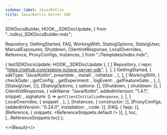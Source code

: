 ```yaml
---
sidebar_label: Java/Kotlin
title: Java/Kotlin Server SDK
---
```


  SDKDocsBuilder,
  HOOK__SDKDocUpdate,
} from "../sdks/_SDKDocsBuilder.mdx";

  Repository,
  GettingStarted,
  FAQ,
  WorkingWith,
  StatsigOptions,
  StatsigUser,
  ManualExposures,
  Shutdown,
  ClientInitResponse,
  LocalOverrides,
  Reference,
  ProxyConfigs,
  Instances,
} from "./Templates/index.mdx";


  { lastSDKDocsUpdate: HOOK__SDKDocUpdate },
  [
    [
      Repository,
      {
        repo: "https://github.com/statsig-io/java-server-sdk",
      },
    ],
    [
      GettingStarted,
      {
        sdkType: "Java/Kotlin",
        preamble: <Preamble />,
        install: <Install />,
        initialize: <Initialize />,
      },
    ],
    [
      WorkingWith,
      {
        checkGate: <CheckGate />,
        getConfig: <GetConfig />,
        getExperiment: <GetExperiment />,
        logEvent: <LogEvent />,
        getFeatureGate: <GetFeatureGate />,
      },
    ],
    [StatsigUser, {}],
    [StatsigOptions, { options: <Options /> }],
    [Shutdown, { shutdown: <ShutdownSnippet /> }],
    [
      ClientInitResponse,
      {
        sdkName: "Java/Kotlin",
        addedInVersion: "1.4.1",
        snippet: <ClientInitResponseSnippet />,
        signature: () => <code>getClientInitializeResponse</code>,
      },
    ],
    [
      LocalOverrides,
      {
        snippet: <OverridesSnippet />,
      },
    ],
    [Instances, { constructor: <MultiInstanceExample /> }],
    [ProxyConfigs, {addedInVersion: "0.24.0", installation: <InstallBeta />, code: 
      <ForwardProxyExample />
    }],
    [FAQ, { faqs: <MoreFAQs /> }],
    [Reference, { snippets: <ReferenceSnippets.default /> }],
  ],
  toc,
  [...ReferenceSnippets.toc]
);

<>{Result}</>
